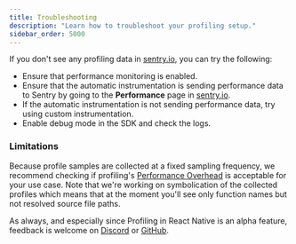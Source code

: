 ```yaml
---
title: Troubleshooting
description: "Learn how to troubleshoot your profiling setup."
sidebar_order: 5000
---
```


If you don't see any profiling data in [sentry.io](https://sentry.io), you can try the following:

- Ensure that performance monitoring <PlatformLink to="/performance/">is enabled</PlatformLink>.
- Ensure that the automatic instrumentation is sending performance data to Sentry by going to the **Performance** page in [sentry.io](https://sentry.io).
- If the automatic instrumentation is not sending performance data, try using <PlatformLink to="/performance/instrumentation/custom-instrumentation">custom instrumentation</PlatformLink>.
- Enable <PlatformLink to="/configuration/options/#debug">debug mode</PlatformLink> in the SDK and check the logs.

### Limitations

Because profile samples are collected at a fixed sampling frequency, we recommend checking if profiling's [Performance Overhead](/product/profiling/performance-overhead) is acceptable for your use case. Note that
we're working on symbolication of the collected profiles which means that at the moment you'll see only function names but not resolved source file paths.

As always, and especially since Profiling in React Native is an alpha feature, feedback is welcome on [Discord](https://discord.com/channels/621778831602221064/750735628932612096) or [GitHub](https://github.com/getsentry/sentry-react-native/issues/2668).
